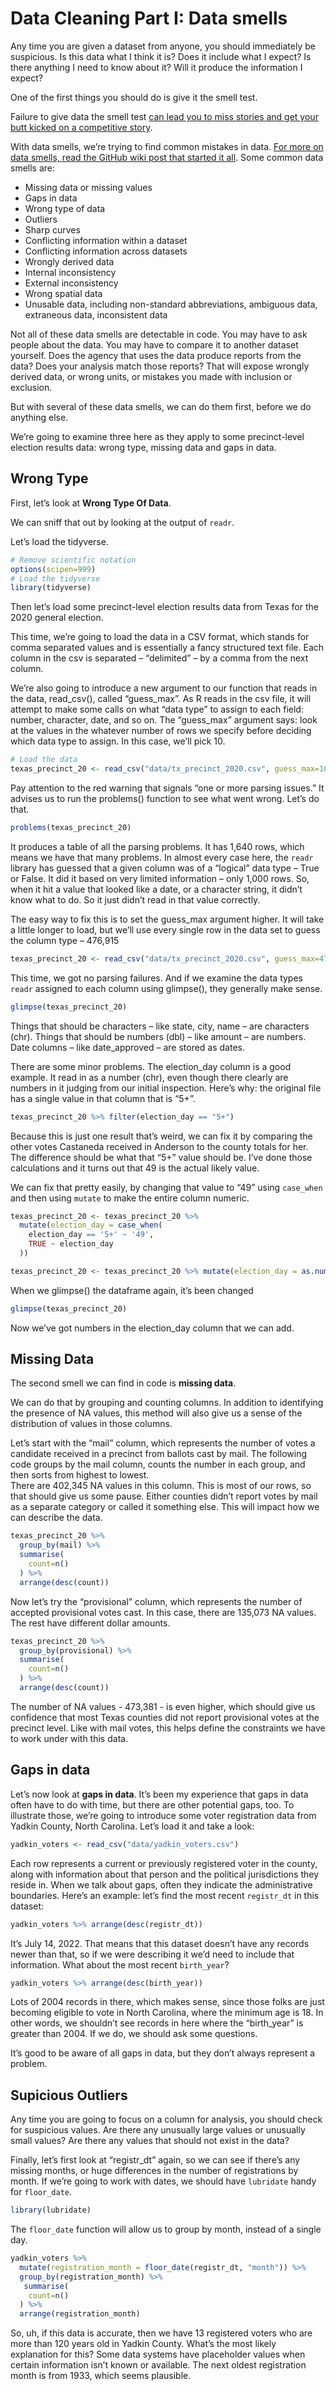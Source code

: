 # Data Cleaning Part I: Data smells

Any time you are given a dataset from anyone, you should immediately be suspicious. Is this data what I think it is? Does it include what I expect? Is there anything I need to know about it? Will it produce the information I expect?

One of the first things you should do is give it the smell test. 

Failure to give data the smell test [can lead you to miss stories and get your butt kicked on a competitive story](https://source.opennews.org/en-US/learning/handling-data-about-race-and-ethnicity/).

With data smells, we're trying to find common mistakes in data. [For more on data smells, read the GitHub wiki post that started it all](https://github.com/nikeiubel/data-smells/wiki/Ensuring-Accuracy-in-Data-Journalism). Some common data smells are:

* Missing data or missing values
* Gaps in data
* Wrong type of data
* Outliers
* Sharp curves
* Conflicting information within a dataset
* Conflicting information across datasets
* Wrongly derived data
* Internal inconsistency
* External inconsistency
* Wrong spatial data
* Unusable data, including non-standard abbreviations, ambiguous data, extraneous data, inconsistent data

Not all of these data smells are detectable in code. You may have to ask people about the data. You may have to compare it to another dataset yourself. Does the agency that uses the data produce reports from the data? Does your analysis match those reports? That will expose wrongly derived data, or wrong units, or mistakes you made with inclusion or exclusion.

But with several of these data smells, we can do them first, before we do anything else. 

We're going to examine three here as they apply to some precinct-level election results data: wrong type, missing data and gaps in data.  

## Wrong Type

First, let's look at **Wrong Type Of Data**. 

We can sniff that out by looking at the output of `readr`. 

Let's load the tidyverse.  

```r

# Remove scientific notation
options(scipen=999)
# Load the tidyverse
library(tidyverse)

```

Then let's load some precinct-level election results data from Texas for the 2020 general election. 

This time, we're going to load the data in a CSV format, which stands for comma separated values and is essentially a fancy structured text file. Each column in the csv is separated -- "delimited" -- by a comma from the next column.

We're also going to introduce a new argument to our function that reads in the data, read_csv(), called "guess_max". As R reads in the csv file, it will attempt to make some calls on what "data type" to assign to each field: number, character, date, and so on. The "guess_max" argument says: look at the values in the whatever number of rows we specify before deciding which data type to assign. In this case, we'll pick 10. 

```r
# Load the data
texas_precinct_20 <- read_csv("data/tx_precinct_2020.csv", guess_max=10)

```

Pay attention to the red warning that signals "one or more parsing issues." It advises us to run the problems() function to see what went wrong.  Let's do that. 

```r

problems(texas_precinct_20)

```

It produces a table of all the parsing problems. It has 1,640 rows, which means we have that many problems.  In almost every case here, the `readr` library has guessed that a given column was of a "logical" data type -- True or False. It did it based on very limited information -- only 1,000 rows.  So, when it hit a value that looked like a date, or a character string, it didn't know what to do.  So it just didn't read in that value correctly. 

The easy way to fix this is to set the guess_max argument higher. It will take a little longer to load, but we'll use every single row in the data set to guess the column type -- 476,915

```r
texas_precinct_20 <- read_csv("data/tx_precinct_2020.csv", guess_max=476915)
```
This time, we got no parsing failures.  And if we examine the data types `readr` assigned to each column using glimpse(), they generally make sense. 

```r
glimpse(texas_precinct_20)
```

Things that should be characters -- like state, city, name -- are characters (chr). Things that should be numbers (dbl) -- like amount -- are numbers. Date columns -- like date_approved -- are stored as dates. 

There are some minor problems. The election_day column is a good example.  It read in as a number (chr), even though there clearly are numbers in it judging from our initial inspection. Here's why: the original file has a single value in that column that is "5+".

```r
texas_precinct_20 %>% filter(election_day == "5+")
```
Because this is just one result that's weird, we can fix it by comparing the other votes Castaneda received in Anderson to the county totals for her. The difference should be what that "5+" value should be. I've done those calculations and it turns out that 49 is the actual likely value.

We can fix that pretty easily, by changing that value to "49" using `case_when` and then using `mutate` to make the entire column numeric.

```r

texas_precinct_20 <- texas_precinct_20 %>%
  mutate(election_day = case_when(
    election_day == '5+' ~ '49',
    TRUE ~ election_day
  ))

texas_precinct_20 <- texas_precinct_20 %>% mutate(election_day = as.numeric(election_day))

```

When we glimpse() the dataframe again, it's been changed

```r

glimpse(texas_precinct_20)

```

Now we've got numbers in the election_day column that we can add.

## Missing Data

The second smell we can find in code is **missing data**. 

We can do that by grouping and counting columns. In addition to identifying the presence of NA values, this method will also give us a sense of the distribution of values in those columns. 

Let's start with the "mail" column, which represents the number of votes a candidate received in a precinct from ballots cast by mail. The following code groups by the mail column, counts the number in each group, and then sorts from highest to lowest.   
There are 402,345 NA values in this column. This is most of our rows, so that should give us some pause. Either counties didn't report votes by mail as a separate category or called it something else. This will impact how we can describe the data.

```r

texas_precinct_20 %>% 
  group_by(mail) %>% 
  summarise(
    count=n()
  ) %>%
  arrange(desc(count))
```
Now let's try the "provisional" column, which represents the number of accepted provisional votes cast. In this case, there are 135,073 NA values. The rest have different dollar amounts.  

```r

texas_precinct_20 %>% 
  group_by(provisional) %>% 
  summarise(
    count=n()
  ) %>%
  arrange(desc(count))
```
The number of NA values - 473,381 - is even higher, which should give us confidence that most Texas counties did not report provisional votes at the precinct level. Like with mail votes, this helps define the constraints we have to work under with this data.   

## Gaps in data

Let's now look at **gaps in data**. It's been my experience that gaps in data often have to do with time, but there are other potential gaps, too. To illustrate those, we're going to introduce some voter registration data from Yadkin County, North Carolina. Let's load it and take a look:

```r
yadkin_voters <- read_csv("data/yadkin_voters.csv")
```
Each row represents a current or previously registered voter in the county, along with information about that person and the political jurisdictions they reside in. When we talk about gaps, often they indicate the administrative boundaries. Here's an example: let's find the most recent `registr_dt` in this dataset:

```r
yadkin_voters %>% arrange(desc(registr_dt))
```
It's July 14, 2022. That means that this dataset doesn't have any records newer than that, so if we were describing it we'd need to include that information. What about the most recent `birth_year`?

```r
yadkin_voters %>% arrange(desc(birth_year))
```
Lots of 2004 records in there, which makes sense, since those folks are just becoming eligible to vote in North Carolina, where the minimum age is 18. In other words, we shouldn't see records in here where the "birth_year" is greater than 2004. If we do, we should ask some questions.

It's good to be aware of all gaps in data, but they don't always represent a problem. 

## Supicious Outliers 

Any time you are going to focus on a column for analysis, you should check for suspicious values. Are there any unusually large values or unusually small values?  Are there any values that should not exist in the data?

Finally, let's first look at "registr_dt" again, so we can see if there's any missing months, or huge differences in the number of registrations by month. If we're going to work with dates, we should have `lubridate` handy for `floor_date`. 

```r
library(lubridate)
```

The `floor_date` function will allow us to group by month, instead of a single day. 

```r
yadkin_voters %>% 
  mutate(registration_month = floor_date(registr_dt, "month")) %>%
  group_by(registration_month) %>% 
   summarise(
    count=n()
  ) %>%
  arrange(registration_month)
```

So, uh, if this data is accurate, then we have 13 registered voters who are more than 120 years old in Yadkin County. What's the most likely explanation for this? Some data systems have placeholder values when certain information isn't known or available. The next oldest registration month is from 1933, which seems plausible.
